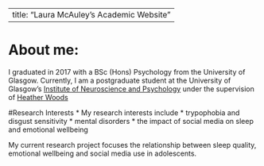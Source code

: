 
---
title: "Laura McAuley's Academic Website"
---

# About me:
I graduated in 2017 with a BSc (Hons) Psychology from the University of Glasgow. Currently, I am a postgraduate student at the University of Glasgow's
[Institute of Neuroscience and Psychology](http://www.gla.ac.uk/researchinstitutes/neurosciencepsychology/) under the supervision of [Heather Woods](https://www.gla.ac.uk/schools/psychology/staff/heatherwoods)

#Research Interests
* My research interests include 
        * trypophobia and disgust sensitivity
        * mental disorders 
        * the impact of social media on sleep and emotional wellbeing

My current research project focuses the relationship between sleep quality, emotional wellbeing and social media use in adolescents.


